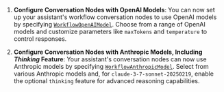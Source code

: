 1. **Configure Conversation Nodes with OpenAI Models**: You can now set up your assistant's workflow conversation nodes to use OpenAI models by specifying [`WorkflowOpenAIModel`](https://api.vapi.ai/api#:~:text=WorkflowOpenAIModel). Choose from a range of OpenAI models and customize parameters like `maxTokens` and `temperature` to control responses.

2. **Configure Conversation Nodes with Anthropic Models, Including *Thinking* Feature**: Your assistant's conversation nodes can now use Anthropic models by specifying [`WorkflowAnthropicModel`](https://api.vapi.ai/api#:~:text=WorkflowAnthropicModel). Select from various Anthropic models and, for `claude-3-7-sonnet-20250219`, enable the optional `thinking` feature for advanced reasoning capabilities.